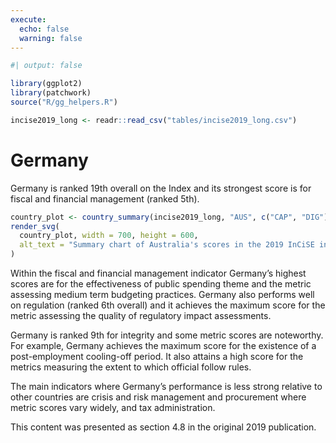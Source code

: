 ```yaml
---
execute:
  echo: false
  warning: false
---
```


<!-- DO NOT EDIT THIS FILE --->
<!-- AUTO GENERATED FROM r/generate_country_qmd.r --->

```r
#| output: false

library(ggplot2)
library(patchwork)
source("R/gg_helpers.R")

incise2019_long <- readr::read_csv("tables/incise2019_long.csv")

```

# Germany {#sec-country-deu .unnumbered}

:::{.lead}
Germany is ranked 19th overall on the Index and its strongest score is for
fiscal and financial management (ranked 5th).
:::

```r
country_plot <- country_summary(incise2019_long, "AUS", c("CAP", "DIG"))
render_svg(
  country_plot, width = 700, height = 600,
  alt_text = "Summary chart of Australia's scores in the 2019 InCiSE index."
)
```

Within the fiscal and financial management indicator Germany's highest scores
are for the effectiveness of public spending theme and the metric assessing
medium term budgeting practices. Germany also performs well on regulation
(ranked 6th overall) and it achieves the maximum score for the metric
assessing the quality of regulatory impact assessments.

Germany is ranked 9th for integrity and some metric scores are noteworthy.
For example, Germany achieves the maximum score for the existence of a
post-employment cooling-off period. It also attains a high score for the
metrics measuring the extent to which official follow rules.

The main indicators where Germany's performance is less strong relative to
other countries are crisis and risk management and procurement where metric
scores vary widely, and tax administration.

::: {.callout-note .crf title="Cross-referencing note" icon="false"}
This content was presented as section 4.8 in the original 2019 publication.
:::
